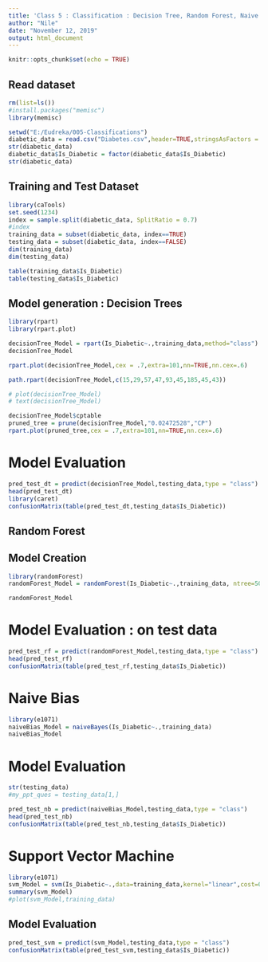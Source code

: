 ---
title: 'Class 5 : Classification : Decision Tree, Random Forest, Naive Bais, SVM'
author: "Nile"
date: "November 12, 2019"
output: html_document
---

```{r setup, include=FALSE}
knitr::opts_chunk$set(echo = TRUE)
```

## Read dataset
```{r}
rm(list=ls())
#install.packages("memisc")
library(memisc)

setwd("E:/Eudreka/005-Classifications")
diabetic_data = read.csv("Diabetes.csv",header=TRUE,stringsAsFactors = FALSE)
str(diabetic_data)
diabetic_data$Is_Diabetic = factor(diabetic_data$Is_Diabetic)
str(diabetic_data)
```

##  Training and Test Dataset

```{r}
library(caTools)
set.seed(1234)
index = sample.split(diabetic_data, SplitRatio = 0.7)
#index
training_data = subset(diabetic_data, index==TRUE)
testing_data = subset(diabetic_data, index==FALSE)
dim(training_data)
dim(testing_data)

table(training_data$Is_Diabetic)
table(testing_data$Is_Diabetic)

```


## Model generation : Decision Trees
```{r}
library(rpart)
library(rpart.plot)

decisionTree_Model = rpart(Is_Diabetic~.,training_data,method="class")
decisionTree_Model

rpart.plot(decisionTree_Model,cex = .7,extra=101,nn=TRUE,nn.cex=.6)

path.rpart(decisionTree_Model,c(15,29,57,47,93,45,185,45,43))

# plot(decisionTree_Model)
# text(decisionTree_Model)

```

```{r}
decisionTree_Model$cptable
pruned_tree = prune(decisionTree_Model,"0.02472528","CP")
rpart.plot(pruned_tree,cex = .7,extra=101,nn=TRUE,nn.cex=.6)
```

# Model Evaluation
```{r}

pred_test_dt = predict(decisionTree_Model,testing_data,type = "class")
head(pred_test_dt)
library(caret)
confusionMatrix(table(pred_test_dt,testing_data$Is_Diabetic))

```

####################################################################
## Random Forest
## Model Creation
```{r}
library(randomForest)
randomForest_Model = randomForest(Is_Diabetic~.,training_data, ntree=501)

randomForest_Model

```

# Model Evaluation : on test data
```{r}
pred_test_rf = predict(randomForest_Model,testing_data,type = "class")
head(pred_test_rf)
confusionMatrix(table(pred_test_rf,testing_data$Is_Diabetic))

```

##############################################################
# Naive Bias 

```{r}
library(e1071)
naiveBias_Model = naiveBayes(Is_Diabetic~.,training_data)
naiveBias_Model

```

# Model Evaluation

```{r}
str(testing_data)
#my_ppt_ques = testing_data[1,]

pred_test_nb = predict(naiveBias_Model,testing_data,type = "class")
head(pred_test_nb)
confusionMatrix(table(pred_test_nb,testing_data$Is_Diabetic))
```

##############################################################
# Support Vector Machine


```{r}
library(e1071)
svm_Model = svm(Is_Diabetic~.,data=training_data,kernel="linear",cost=0.1,scale=F)
summary(svm_Model)
#plot(svm_Model,training_data)

```

## Model Evaluation
```{r}
pred_test_svm = predict(svm_Model,testing_data,type = "class")
confusionMatrix(table(pred_test_svm,testing_data$Is_Diabetic))
```

